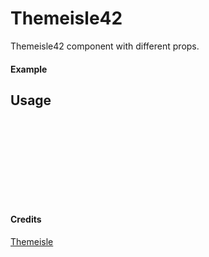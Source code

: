 
<Meta of={Themeisle42} title="Themeisle/Themeisle42" />

# Themeisle42

Themeisle42 component with different props.

#### Example

<Canvas of={Themeisle42.Primary} />

## Usage

```ts
import { Themeisle42 } from "yadl-ui";

const Example = () => {
  return (
      <Themeisle42 />
  );
};

export default Example;
```

#### Credits
[Themeisle](https://themeisle.com/illustrations/)
